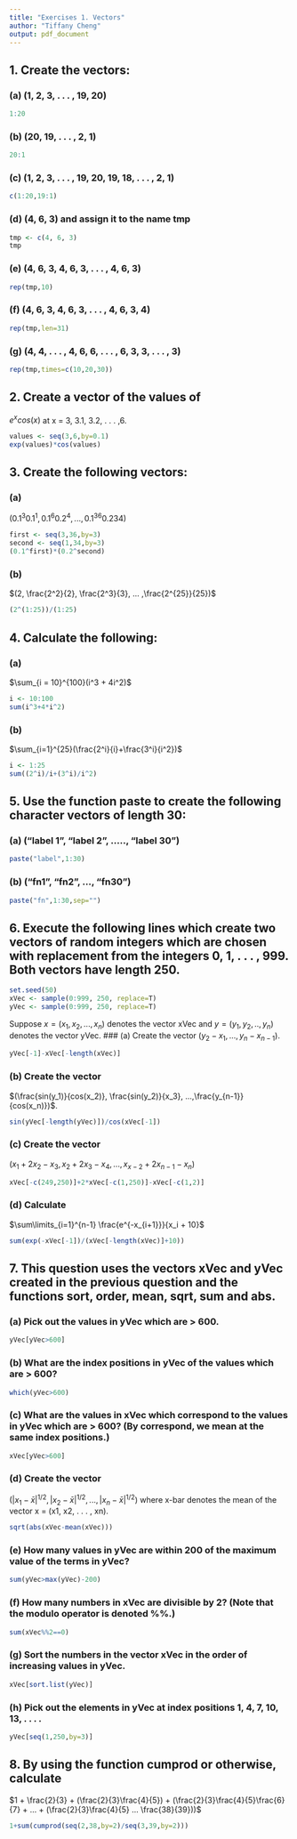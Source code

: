 ```yaml
---
title: "Exercises 1. Vectors"
author: "Tiffany Cheng"
output: pdf_document
---
```


## 1. Create the vectors:
### (a) (1, 2, 3, . . . , 19, 20)
```r
1:20
```

### (b) (20, 19, . . . , 2, 1)
```r
20:1
```

### (c) (1, 2, 3, . . . , 19, 20, 19, 18, . . . , 2, 1)
```r
c(1:20,19:1)
```

### (d) (4, 6, 3) and assign it to the name tmp
```r
tmp <- c(4, 6, 3)
tmp
```

### (e) (4, 6, 3, 4, 6, 3, . . . , 4, 6, 3)
```r
rep(tmp,10)
```

### (f) (4, 6, 3, 4, 6, 3, . . . , 4, 6, 3, 4)
```r
rep(tmp,len=31)
```

### (g) (4, 4, . . . , 4, 6, 6, . . . , 6, 3, 3, . . . , 3)
```r
rep(tmp,times=c(10,20,30))
```

## 2. Create a vector of the values of 
$e^x cos(x)$ at x = 3, 3.1, 3.2, . . . ,6.
```r
values <- seq(3,6,by=0.1)
exp(values)*cos(values)
```

## 3. Create the following vectors:
### (a)
$(0.1^3 0.1^1, 0.1^6 0.2^4, ... ,0.1^{36} 0.2{34})$
```r
first <- seq(3,36,by=3)
second <- seq(1,34,by=3)
(0.1^first)*(0.2^second)
```

### (b)
$(2, \frac{2^2}{2}, \frac{2^3}{3}, ... ,\frac{2^{25}}{25})$
```r
(2^(1:25))/(1:25)
```

##  4. Calculate the following:
### (a)
$\sum_{i = 10}^{100}(i^3 + 4i^2)$
```r
i <- 10:100
sum(i^3+4*i^2)
```

### (b)
$\sum_{i=1}^{25}(\frac{2^i}{i}+\frac{3^i}{i^2})$
```r
i <- 1:25
sum((2^i)/i+(3^i)/i^2)
```

## 5. Use the function paste to create the following character vectors of length 30:
### (a) ("label 1", "label 2", ....., "label 30")
```r
paste("label",1:30)
```

### (b) ("fn1", "fn2", ..., "fn30")
```r
paste("fn",1:30,sep="")
```

## 6. Execute the following lines which create two vectors of random integers which are chosen with replacement from the integers 0, 1, . . . , 999. Both vectors have length 250.
```r
set.seed(50)
xVec <- sample(0:999, 250, replace=T)
yVec <- sample(0:999, 250, replace=T)
```
Suppose $x = (x_1, x_2, . . . ,x_n)$ denotes the vector xVec and $y = (y_1, y_2, . .  ,y_n)$ denotes the vector yVec.
### (a) Create the vector
$(y_2 - x_1, . . . , y_n - x_{n-1})$.
```r
yVec[-1]-xVec[-length(xVec)]
```

### (b) Create the vector
$(\frac{sin(y_1)}{cos(x_2)}, \frac{sin(y_2)}{x_3}, ...,\frac{y_{n-1}}{cos(x_n)})$.
```r
sin(yVec[-length(yVec)])/cos(xVec[-1])
```

### (c) Create the vector
$(x_1 + 2x_2 - x_3, x_2 + 2x_3 - x_4, ..., x_{x-2} + 2x_{n-1} - x_n)$
```r
xVec[-c(249,250)]+2*xVec[-c(1,250)]-xVec[-c(1,2)]
```

### (d) Calculate
$\sum\limits_{i=1}^{n-1} \frac{e^{-x_{i+1}}}{x_i + 10}$
```r
sum(exp(-xVec[-1])/(xVec[-length(xVec)]+10))
```

## 7. This question uses the vectors xVec and yVec created in the previous question and the functions sort, order, mean, sqrt, sum and abs.
### (a) Pick out the values in yVec which are > 600.
```r
yVec[yVec>600]
```

### (b) What are the index positions in yVec of the values which are > 600?
```r
which(yVec>600)
```

### (c) What are the values in xVec which correspond to the values in yVec which are > 600? (By correspond, we mean at the same index positions.)
```r
xVec[yVec>600]
```

### (d) Create the vector 
$(|x_1 - \bar{x}|^{1/2}, |x_2 - \bar{x}|^{1/2}, ..., |x_n - \bar{x}|^{1/2})$ where x-bar denotes the mean of the vector x = (x1, x2, . . . , xn).
```r
sqrt(abs(xVec-mean(xVec)))
```

### (e) How many values in yVec are within 200 of the maximum value of the terms in yVec?
```r
sum(yVec>max(yVec)-200)
```

### (f) How many numbers in xVec are divisible by 2? (Note that the modulo operator is denoted %%.)
```r
sum(xVec%%2==0)
```

### (g) Sort the numbers in the vector xVec in the order of increasing values in yVec.
```r
xVec[sort.list(yVec)]
```

### (h) Pick out the elements in yVec at index positions 1, 4, 7, 10, 13, . . . .
```r
yVec[seq(1,250,by=3)]
```

## 8. By using the function cumprod or otherwise, calculate
$1 + \frac{2}{3} + (\frac{2}{3}\frac{4}{5}) + (\frac{2}{3}\frac{4}{5}\frac{6}{7} + ... + (\frac{2}{3}\frac{4}{5} ... \frac{38}{39}))$
```r
1+sum(cumprod(seq(2,38,by=2)/seq(3,39,by=2)))
```